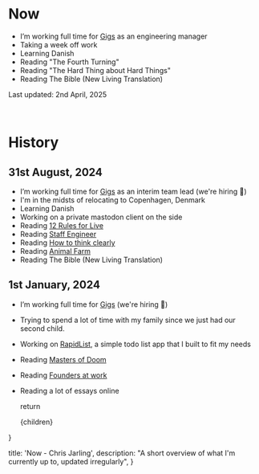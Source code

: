# Now

- I’m working full time for [Gigs](https://gigs.com) as an engineering manager
- Taking a week off work
- Learning Danish
- Reading "The Fourth Turning"
- Reading "The Hard Thing about Hard Things"
- Reading The Bible (New Living Translation)

Last updated: 2nd April, 2025

<br />

# History

## 31st August, 2024

- I’m working full time for [Gigs](https://gigs.com) as an interim team lead (we're hiring 🤫)
- I'm in the midsts of relocating to Copenhagen, Denmark
- Learning Danish
- Working on a private mastodon client on the side
- Reading [12 Rules for Live](https://lesetagebu.ch/buch/12-rules-for-life)
- Reading [Staff Engineer](https://lesetagebu.ch/buch/staff-engineer)
- Reading [How to think clearly](https://lesetagebu.ch/buch/the-art-of-thinking-clearly)
- Reading [Animal Farm](https://lesetagebu.ch/buch/animal-farm)
- Reading The Bible (New Living Translation)

## 1st January, 2024

- I’m working full time for [Gigs](https://gigs.com) (we're hiring 🤫)
- Trying to spend a lot of time with my family since we just had our second child.
- Working on [RapidList](https://rapidlist.xyz), a simple todo list app that I built to fit my needs
- Reading [Masters of Doom](https://lesetagebu.ch/buch/masters-of-doom)
- Reading [Founders at work](https://lesetagebu.ch/buch/founders-at-work)
- Reading a lot of essays online

  return <div className="prose prose-invert">{children}</div>

}

  title: 'Now - Chris Jarling',
  description:
    "A short overview of what I'm currently up to, updated irregularly",
}
